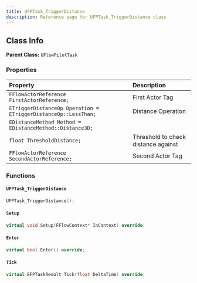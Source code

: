 ```yaml
---
title: UFPTask_TriggerDistance
description: Reference page for UFPTask_TriggerDistance class
---
```


## Class Info
__Parent Class:__ `UFlowPilotTask`

### Properties

| Property | Description |
| :--- | :--- |
| `FFlowActorReference FirstActorReference;` | First Actor Tag |
| `ETriggerDistanceOp Operation = ETriggerDistanceOp::LessThan;` | Distance Operation |
| `EDistanceMethod Method = EDistanceMethod::Distance3D;` |  |
| `float ThresholdDistance;` | Threshold to check distance against |
| `FFlowActorReference SecondActorReference;` | Second Actor Tag |

### Functions

#### `UFPTask_TriggerDistance` 

```cpp
UFPTask_TriggerDistance();
```

#### `Setup` 

```cpp
virtual void Setup(FFlowContext* InContext) override;
```

#### `Enter` 

```cpp
virtual bool Enter() override;
```

#### `Tick` 

```cpp
virtual EFPTaskResult Tick(float DeltaTime) override;
```

